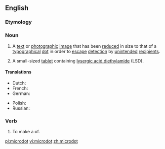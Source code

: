 ==English==
{{wikipedia}}

===Etymology===
{{prefix|micro|dot|lang=en}}

===Noun===
{{en-noun}}

# A [[text]] or [[photographic]] [[image]] that has been [[reduce]]d in size to that of a [[typographical]] [[dot]] in order to [[escape]] [[detection]] by [[unintended]] [[recipient]]s.
# {{lb|en|informal}} A small-sized [[tablet]] containing [[lysergic acid diethylamide]] (LSD).

====Translations====
{{trans-top|image that has been reduced in size to that of a dot}}
* Dutch: {{t|nl|microdot}}
* French: {{t|fr|micropoint}}
* German: {{t|de|Mikropunkt}}
{{trans-mid}}
* Polish: {{t|pl|mikrokropka}}
* Russian: {{t|ru|микроточка}}
{{trans-bottom}}

{{trans-top|small-sized tablet containing lysergic acid diethylamide}}
{{trans-mid}}
{{trans-bottom}}

===Verb===
{{en-verb|microdott}}

# {{lb|en|transitive}} To make a {{l|en|microdot}} of.

[[pl:microdot]]
[[vi:microdot]]
[[zh:microdot]]